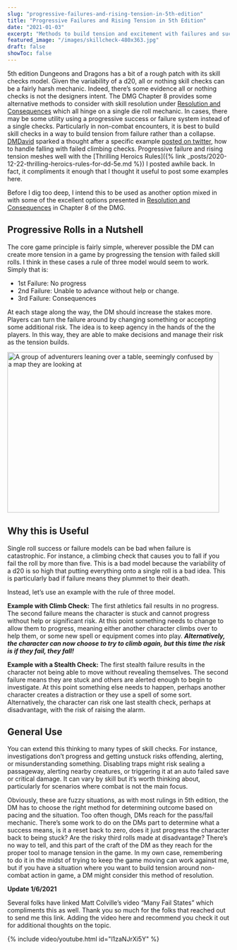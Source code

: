 ```yaml
---
slug: "progressive-failures-and-rising-tension-in-5th-edition"
title: "Progressive Failures and Rising Tension in 5th Edition"
date: "2021-01-03"
excerpt: "Methods to build tension and excitement with failures and successes in your 5th edition TTRPG."
featured_image: "/images/skillcheck-480x363.jpg"
draft: false
showToc: false
---
```


5th edition Dungeons and Dragons has a bit of a rough patch with its skill checks model. Given the variability of a d20, all or nothing skill checks can be a fairly harsh mechanic. Indeed, there&#8217;s some evidence all or nothing checks is not the designers intent. The DMG Chapter 8 provides some alternative methods to consider with skill resolution under [Resolution and Consequences](https://www.dndbeyond.com/sources/dmg/running-the-game#ResolutionandConsequences) which all hinge on a single die roll mechanic. In cases, there may be some utility using a progressive success or failure system instead of a single checks. Particularly in non-combat encounters, it is best to build skill checks in a way to build tension from failure rather than a collapse. <a href="https://dmdavid.com/" rel="noreferrer noopener" target="_blank">DMDavid</a> sparked a thought after a specific example <a href="https://twitter.com/optionalrule/status/1345790204758679556" rel="noreferrer noopener" target="_blank">posted on twitter</a>, how to handle falling with failed climbing checks. Progressive failure and rising tension meshes well with the [Thrilling Heroics Rules]({% link _posts/2020-12-22-thrilling-heroics-rules-for-dd-5e.md %}) I posted awhile back. In fact, it compliments it enough that I thought it useful to post some examples here.

Before I dig too deep, I intend this to be used as another option mixed in with some of the excellent options presented in <a href="https://www.dndbeyond.com/sources/dmg/running-the-game#ResolutionandConsequences" target="_blank" rel="noreferrer noopener">Resolution and Consequences</a> in Chapter 8 of the DMG.

## Progressive Rolls in a Nutshell

The core game principle is fairly simple, wherever possible the DM can create more tension in a game by progressing the tension with failed skill rolls. I think in these cases a rule of three model would seem to work. Simply that is:

  * 1st Failure: No progress
  * 2nd Failure: Unable to advance without help or change.
  * 3rd Failure: Consequences

At each stage along the way, the DM should increase the stakes more. Players can turn the failure around by changing something or accepting some additional risk. The idea is to keep agency in the hands of the the players. In this way, they are able to make decisions and manage their risk as the tension builds.

<img src="/images/skillcheck-480x363.jpg" alt="A group of adventurers leaning over a table, seemingly confused by a map they are looking at" width="480" height="363" />

## Why this is Useful

Single roll success or failure models can be bad when failure is catastrophic. For instance, a climbing check that causes you to fall if you fail the roll by more than five. This is a bad model because the variability of a d20 is so high that putting everything onto a single roll is a bad idea. This is particularly bad if failure means they plummet to their death. 

Instead, let&#8217;s use an example with the rule of three model.  
  
**Example with Climb Check:** The first athletics fail results in no progress. The second failure means the character is stuck and cannot progress without help or significant risk. At this point something needs to change to allow them to progress, meaning either another character climbs over to help them, or some new spell or equipment comes into play. **_Alternatively, the character can now choose to try to climb again, but this time the risk is if they fail, they fall!_**

**Example with a Stealth Check:** The first stealth failure results in the character not being able to move without revealing themselves. The second failure means they are stuck and others are alerted enough to begin to investigate. At this point something else needs to happen, perhaps another character creates a distraction or they use a spell of some sort. Alternatively, the character can risk one last stealth check, perhaps at disadvantage, with the risk of raising the alarm.

## General Use 

You can extend this thinking to many types of skill checks. For instance, investigations don&#8217;t progress and getting unstuck risks offending, alerting, or misunderstanding something. Disabling traps might risk sealing a passageway, alerting nearby creatures, or triggering it at an auto failed save or critical damage. It can vary by skill but it&#8217;s worth thinking about, particularly for scenarios where combat is not the main focus.

Obviously, these are fuzzy situations, as with most rulings in 5th edition, the DM has to choose the right method for determining outcome based on pacing and the situation. Too often though, DMs reach for the pass/fail mechanic. There&#8217;s some work to do on the DMs part to determine what a success means, is it a reset back to zero, does it just progress the character back to being stuck? Are the risky third rolls made at disadvantage? There&#8217;s no way to tell, and this part of the craft of the DM as they reach for the proper tool to manage tension in the game. In my own case, remembering to do it in the midst of trying to keep the game moving can work against me, but if you have a situation where you want to build tension around non-combat action in game, a DM might consider this method of resolution.

**Update 1/6/2021**

Several folks have linked Matt Colville&#8217;s video &#8220;Many Fail States&#8221; which compliments this as well. Thank you so much for the folks that reached out to send me this link. Adding the video here and recommend you check it out for additional thoughts on the topic. 

{% include video/youtube.html id="l1zaNJrXi5Y" %}